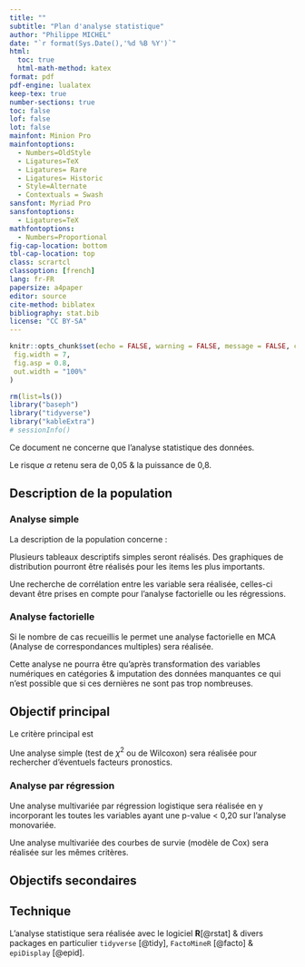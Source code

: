 ```yaml
---
title: ""
subtitle: "Plan d'analyse statistique"
author: "Philippe MICHEL"
date: "`r format(Sys.Date(),'%d %B %Y')`"
html:
  toc: true
  html-math-method: katex
format: pdf
pdf-engine: lualatex
keep-tex: true
number-sections: true
toc: false
lof: false
lot: false
mainfont: Minion Pro
mainfontoptions:
  - Numbers=OldStyle
  - Ligatures=TeX
  - Ligatures= Rare
  - Ligatures= Historic
  - Style=Alternate
  - Contextuals = Swash
sansfont: Myriad Pro
sansfontoptions:
  - Ligatures=TeX
mathfontoptions: 
  - Numbers=Proportional
fig-cap-location: bottom
tbl-cap-location: top
class: scrartcl
classoption: [french]
lang: fr-FR
papersize: a4paper
editor: source
cite-method: biblatex
bibliography: stat.bib
license: "CC BY-SA"
---
```


```r
knitr::opts_chunk$set(echo = FALSE, warning = FALSE, message = FALSE, cache = FALSE,
 fig.width = 7,
 fig.asp = 0.8,
 out.width = "100%"
)
```

```r
rm(list=ls())
library("baseph")
library("tidyverse")
library("kableExtra")
# sessionInfo()
```

Ce document ne concerne que l'analyse statistique des données.

Le risque $\alpha$ retenu sera de 0,05 & la puissance de 0,8.

## Description de la population

### Analyse simple

La description de la population concerne :



Plusieurs tableaux descriptifs simples seront réalisés. Des graphiques de distribution pourront être réalisés pour les items les plus importants.

Une recherche de corrélation entre les variable sera réalisée, celles-ci devant être prises en compte pour l'analyse factorielle ou les régressions.

### Analyse factorielle

Si le nombre de cas recueillis le permet une analyse factorielle en MCA (Analyse de correspondances multiples) sera réalisée.

Cette analyse ne pourra être qu'après transformation des variables numériques en catégories & imputation des données manquantes ce qui n'est possible que si ces dernières ne sont pas trop nombreuses.

## Objectif principal

Le critère principal est 

Une analyse simple (test de $\chi^2$ ou de Wilcoxon) sera réalisée pour rechercher d'éventuels facteurs pronostics.


### Analyse par régression

Une analyse multivariée par régression logistique sera réalisée en y incorporant les toutes les variables ayant une p-value \< 0,20 sur l'analyse monovariée.

Une analyse multivariée des courbes de survie (modèle de Cox) sera réalisée sur les mêmes critères.

## Objectifs secondaires

### 


### 



## Technique {.appendix}

L'analyse statistique sera réalisée avec le logiciel **R**[@rstat] & divers packages en particulier `tidyverse` [@tidy], `FactoMineR` [@facto] & `epiDisplay` [@epid].

